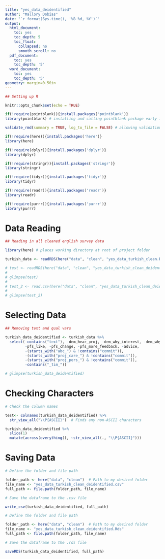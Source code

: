 ```yaml
---
title: "yes_data_deidentified"
author: "Mallory Dobias"
date: "`r format(Sys.time(), '%B %d, %Y')`"
output:
  html_document:
    toc: yes
    toc_depth: 5
    toc_float:
      collapsed: no
      smooth_scroll: no
  pdf_document:
    toc: yes
    toc_depth: '5'
  word_document:
    toc: yes
    toc_depth: '5'
geometry: margin=0.50in
---
```


```r

## Setting up R

knitr::opts_chunk$set(echo = TRUE)

if(!require(pointblank)){install.packages('pointblank')}
library(pointblank) # installing and calling pointblank package early in Markdown

validate_rmd(summary = TRUE, log_to_file = FALSE) # allowing validation from pointblank package within Markdown

```

```r

if(!require(here)){install.packages('here')}
library(here)

if(!require(dplyr)){install.packages('dplyr')}
library(dplyr)

if(!require(stringr)){install.packages('stringr')}
library(stringr)

if(!require(tidyr)){install.packages('tidyr')}
library(tidyr)

if(!require(readr)){install.packages('readr')}
library(readr)

if(!require(purrr)){install.packages('purrr')}
library(purrr)

```

# Data Reading

```r

## Reading in all cleaned english survey data

library(here) # places working directory at root of project folder

turkish_data <- readRDS(here("data", "clean", "yes_data_turkish_clean.Rds")) # directing to data from project folder root

# test <- readRDS(here("data", "clean", "yes_data_turkish_clean_deidentified.Rds")) # directing to data from project folder root
# 
# glimpse(test)
# 
# test_2 <- read.csv(here("data", "clean", "yes_data_turkish_clean_deidentified.csv"))
# 
# glimpse(test_2)

```

# Selecting Data

```r

## Removing text and qual vars

turkish_data_deidentified <- turkish_data %>%
  select(-contains("text"), -dem_hear_proj, -dem_why_interest, -dem_why_no_support, 
         -pfs_like, -pfs_change, -pfs_more_feedback, -advice,
         -(starts_with("abc_") & !contains("commit")), 
         -(starts_with("proj_care_") & !contains("commit")),
         -(starts_with("proj_pers_") & !contains("commit")),
         -contains("_tim_"))

# glimpse(turkish_data_deidentified)

```

# Checking Characters

```r

# Check the column names

test<- colnames(turkish_data_deidentified) %>% 
  str_view_all("\\P{ASCII}")  # Finds any non-ASCII characters

turkish_data_deidentified %>%
  slice(1)
  mutate(across(everything(), ~str_view_all(., "\\P{ASCII}")))

```

# Saving Data

```r

# Define the folder and file path

folder_path <- here("data", "clean")  # Path to my desired folder
file_name <- "yes_data_turkish_clean_deidentified.csv"
full_path <- file.path(folder_path, file_name)

# Save the dataframe to the .csv file

write_csv(turkish_data_deidentified, full_path)

# Define the folder and file path

folder_path <- here("data", "clean")  # Path to my desired folder
file_name <- "yes_data_turkish_clean_deidentified.Rds"
full_path <- file.path(folder_path, file_name)

# Save the dataframe to the .rds file

saveRDS(turkish_data_deidentified, full_path)

```
